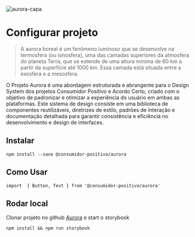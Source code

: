 
<Meta title="Configurar projeto" />

![aurora-capa](https://github.com/user-attachments/assets/87cc0477-e345-4b98-b17e-90e941744eab)

# Configurar projeto

> A aurora boreal é um fenômeno luminoso que se desenvolve na termosfera (ou ionosfera), uma das camadas superiores da atmosfera do planeta Terra, que se estende de uma altura mínima de 60 km a partir da superfície até 1000 km. Essa camada está situada entre a exosfera e a mesosfera.

O Projeto Aurora é uma abordagem estruturada e abrangente para o Design System dos projetos Consumidor Positivo e Acordo Certo, criado com o objetivo de padronizar e otimizar a experiência do usuário em ambas as plataformas. Este sistema de design consiste em uma biblioteca de componentes reutilizáveis, diretrizes de estilo, padrões de interação e documentação detalhada para garantir consistência e eficiência no desenvolvimento e design de interfaces.

## Instalar

`npm install --save @consumidor-positivo/aurora`

## Como Usar

`import  { Button, Text } from '@consumidor-positivo/aurora'`

## Rodar local

Clonar projeto no github [Aurora](https://github.com/AcordoCertoBR/aurora) e start o storybook

`npm install && npm run storybook`
